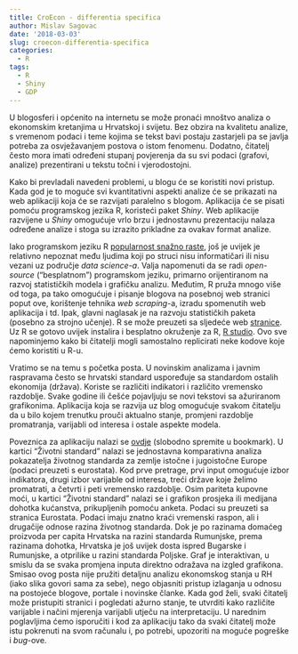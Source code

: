 ```yaml
---
title: CroEcon - differentia specifica
author: Mislav Sagovac
date: '2018-03-03'
slug: croecon-differentia-specifica
categories:
  - R
tags:
  - R
  - Shiny
  - GDP
---
```


U blogosferi i općenito na internetu se može pronaći mnoštvo analiza o ekonomskim kretanjima u Hrvatskoj i svijetu. Bez obzira na kvalitetu analize, s vremenom podaci i teme kojima se tekst bavi postaju zastarjeli pa se javlja potreba za osvježavanjem postova o istom fenomenu. Dodatno, čitatelj često mora imati određeni stupanj povjerenja da su svi podaci (grafovi, analize) prezentirani u tekstu točni i vjerodostojni.

Kako bi prevladali navedeni problemi, u blogu će se koristiti novi pristup. Kada god je to moguće svi kvantitativni aspekti analize će se prikazati na web aplikaciji koja će se razvijati paralelno s blogom. Aplikacija će se pisati pomoću programskog jezika R, koristeći paket *Shiny*. Web aplikacije razvijene u *Shiny* omogućuje vrlo brzu i jednostavnu prezentaciju nalaza određene analize i stoga su izrazito prikladne za ovakav format analize.

Iako programskom jeziku R [popularnost snažno raste](https://www.tiobe.com/tiobe-index/), još je uvijek je relativno nepoznat među ljudima koji po struci nisu informatičari ili nisu vezani uz područje *data science-a*. Valja napomenuti da se radi *open-source* ("besplatnom") programskom jeziku, primarno orijentiranom na razvoj statističkih modela i grafičku analizu. Međutim, R pruža mnogo više od toga, pa tako omogućuje i pisanje blogova na posebnoj web stranici poput ove, korištenje tehnika *web scraping*-a, izradu spomenutih web aplikacija i td. Ipak, glavni naglasak je na razvoju statističkih paketa (posebno za strojno učenje). R se može preuzeti sa sljedeće web [stranice](https://www.tiobe.com/tiobe-index/). Uz R se gotovo uvijek instalira i besplatno okruženje za R, [R studio](https://www.rstudio.com/). Ovo sve napominjemo kako bi čitatelji mogli samostalno replicirati neke kodove koje ćemo koristiti u R-u.

Vratimo se na temu s početka posta. U novinskim analizama i javnim raspravama često se hrvatski standard uspoređuje sa standardom ostalih ekonomija (država). Koriste se različiti indikatori i različito vremensko razdoblje. Svake godine ili češće pojavljuju se novi tekstovi sa ažuriranom grafikonima. Aplikacija koja se razvija uz blog omogućuje svakom čitatelju da u bilo kojem trenutku prouči aktualno stanje, promjeni razdoblje promatranja, varijabli od interesa i ostale aspekte modela.

Poveznica za aplikaciju nalazi se [ovdje](https://forensis.shinyapps.io/CroEcon/) (slobodno spremite u bookmark). U kartici "Životni standard" nalazi se jednostavna komparativna analiza pokazatelja životnog standarda za zemlje istočne i jugoistočne Europe (podaci preuzeti s eurostata). Kod prve pretrage, prvi input omogućuje izbor indikatora, drugi izbor varijable od interesa, treći države koje želimo promatrati, a četvrti i peti vremensko razdoblje. Osim pariteta kupovne moći, u kartici "Životni standard" nalazi se i grafikon prosjeka ili medijana dohotka kućanstva, prikupljenih pomoću anketa. Podaci su preuzeti sa stranica Eurostata. Podaci imaju znatno kraći vremenski raspon, ali i drugačije odnose razina životnog standarda. Dok je po razinama domaćeg proizvoda per capita Hrvatska na razini standarda Rumunjske, prema razinama dohotka, Hrvatska je još uvijek dosta ispred Bugarske i Rumunjske, a otprilike u razini standarda Poljske. Graf je interaktivan, u smislu da se svaka promjena inputa direktno odražava na izgled grafikona. Smisao ovog posta nije pružiti detaljnu analizu ekonomskog stanja u RH (iako slika govori sama za sebe), nego objasniti pristup izlaganja u odnosu na postojeće blogove, portale i novinske članke. Kada god želi, svaki čitatelj može pristupiti stranici i pogledati ažurno stanje, te utvrditi kako različite varijable i načini mjerenja varijabli utječu na interpretaciju. U narednim poglavljima ćemo isporučiti i kod za aplikaciju tako da svaki čitatelj može istu pokrenuti na svom računalu i, po potrebi, upozoriti na moguće pogreške i *bug*-ove.


